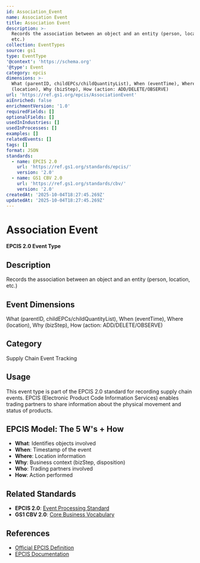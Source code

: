 ```yaml
---
id: Association_Event
name: Association Event
title: Association Event
description: >-
  Records the association between an object and an entity (person, location,
  etc.)
collection: EventTypes
source: gs1
type: EventType
'@context': 'https://schema.org'
'@type': Event
category: epcis
dimensions: >-
  What (parentID, childEPCs/childQuantityList), When (eventTime), Where
  (location), Why (bizStep), How (action: ADD/DELETE/OBSERVE)
url: 'https://ref.gs1.org/epcis/AssociationEvent'
aiEnriched: false
enrichmentVersion: '1.0'
requiredFields: []
optionalFields: []
usedInIndustries: []
usedInProcesses: []
examples: []
relatedEvents: []
tags: []
format: JSON
standards:
  - name: EPCIS 2.0
    url: 'https://ref.gs1.org/standards/epcis/'
    version: '2.0'
  - name: GS1 CBV 2.0
    url: 'https://ref.gs1.org/standards/cbv/'
    version: '2.0'
createdAt: '2025-10-04T18:27:45.269Z'
updatedAt: '2025-10-04T18:27:45.269Z'
---
```

# Association Event

**EPCIS 2.0 Event Type**

## Description

Records the association between an object and an entity (person, location, etc.)

## Event Dimensions

What (parentID, childEPCs/childQuantityList), When (eventTime), Where (location), Why (bizStep), How (action: ADD/DELETE/OBSERVE)

## Category

Supply Chain Event Tracking

## Usage

This event type is part of the EPCIS 2.0 standard for recording supply chain events. EPCIS (Electronic Product Code Information Services) enables trading partners to share information about the physical movement and status of products.

## EPCIS Model: The 5 W's + How

- **What**: Identifies objects involved
- **When**: Timestamp of the event
- **Where**: Location information
- **Why**: Business context (bizStep, disposition)
- **Who**: Trading partners involved
- **How**: Action performed

## Related Standards

- **EPCIS 2.0**: [Event Processing Standard](https://ref.gs1.org/standards/epcis/)
- **GS1 CBV 2.0**: [Core Business Vocabulary](https://ref.gs1.org/standards/cbv/)

## References

- [Official EPCIS Definition](https://ref.gs1.org/epcis/AssociationEvent)
- [EPCIS Documentation](https://www.gs1.org/standards/epcis)
